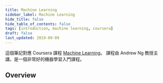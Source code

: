 ```yaml
---
title: Machine Learning
sidebar_label: Machine Learning
hide_title: false
hide_table_of_contents: false
tags: [introduction, machine learning, coursera]
draft: false
last_updated: 2019-09-09
---
```


這個筆記對應 Coursera 課程 [Machine Learning](https://www.coursera.org/learn/machine-learning)。 課程由 Andrew Ng 教授主講，是一個非常好的機器學習入門課程。


## Overview

<DocCardList />
